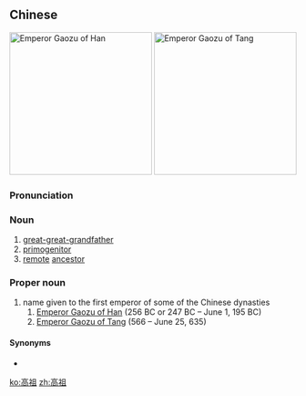 ==Chinese==
{{zh-forms}}
[[File:Hangaozu.jpg|250px|thumb|[[w:Emperor Gaozu of Han|Emperor Gaozu of Han]]]]
[[File:TangGaozu.jpg|250px|thumb|[[w:Emperor Gaozu of Tang|Emperor Gaozu of Tang]]]]

===Pronunciation===
{{zh-pron
|m=gāozǔ
|c=gou1 zou2
|cat=n,propn
}}

===Noun===
{{zh-noun}}

# [[great-great-grandfather]] {{gloss|[[paternal grandfather]]'s [[paternal grandfather]]}}
# [[primogenitor]]
# [[remote]] [[ancestor]]

===Proper noun===
{{zh-proper noun}}

# name given to the first emperor of some of the Chinese dynasties
## [[w:Emperor Gaozu of Han|Emperor Gaozu of Han]] (256 BC or 247 BC – June 1, 195 BC)
## [[w:Emperor Gaozu of Tang|Emperor Gaozu of Tang]] (566 – June 25, 635)

====Synonyms====
* {{zh-l|高皇}}

{{zh-cat|People in Romance of the Three Kingdoms}}

[[ko:高祖]]
[[zh:高祖]]